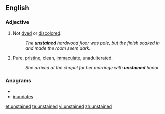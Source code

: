==English==

===Adjective===
{{en-adj|-}}

#Not [[dyed]] or [[discolored]].
#:''The '''unstained''' hardwood floor was pale, but the finish soaked in and made the room seem dark.''
#Pure, [[pristine]], clean, [[immaculate]], unadulterated.
#:''She arrived at the chapel for her marriage with '''unstained''' honor.''

===Anagrams===
* {{alphagram|adeinnstu}}
* [[inundates#English|inundates]]

[[et:unstained]]
[[te:unstained]]
[[vi:unstained]]
[[zh:unstained]]